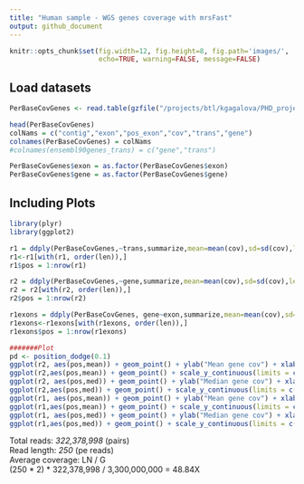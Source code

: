 ```yaml
---
title: "Human sample - WGS genes coverage with mrsFast"
output: github_document
---
```


```r
knitr::opts_chunk$set(fig.width=12, fig.height=8, fig.path='images/',
                      echo=TRUE, warning=FALSE, message=FALSE)
```

## Load datasets

```r
PerBaseCovGenes <- read.table(gzfile("/projects/btl/kgagalova/PHD_projects2/GeneDuplicationTool/data/GenomeAnnotation/WholeGenome/H.sapiens/Homo_sapiens.GRCh38.90_NA12878_S1_LallforRgenes.bed.gz"), header=FALSE)

head(PerBaseCovGenes)
colNams = c("contig","exon","pos_exon","cov","trans","gene")
colnames(PerBaseCovGenes) = colNams
#colnames(ensembl90genes_trans) = c("gene","trans")

PerBaseCovGenes$exon = as.factor(PerBaseCovGenes$exon)
PerBaseCovGenes$gene = as.factor(PerBaseCovGenes$gene)
```

## Including Plots

```r
library(plyr)
library(ggplot2)

r1 = ddply(PerBaseCovGenes,~trans,summarize,mean=mean(cov),sd=sd(cov),len=length(cov),med=median(cov))
r1<-r1[with(r1, order(len)),]
r1$pos = 1:nrow(r1)

r2 = ddply(PerBaseCovGenes,~gene,summarize,mean=mean(cov),sd=sd(cov),len=length(cov),med=median(cov))
r2 = r2[with(r2, order(len)),]
r2$pos = 1:nrow(r2)

r1exons = ddply(PerBaseCovGenes, gene~exon,summarize,mean=mean(cov),sd=sd(cov),len=length(cov),med=median(cov))
r1exons<-r1exons[with(r1exons, order(len)),]
r1exons$pos = 1:nrow(r1exons)

#######Plot
pd <- position_dodge(0.1)
ggplot(r2, aes(pos,mean)) + geom_point() + ylab("Mean gene cov") + xlab("Individual gene (sorted len)")
ggplot(r2,aes(pos,mean)) + geom_point() + scale_y_continuous(limits = c(0, 150)) + ylab("Mean gene cov") + xlab("Individual genes (sorted len)")
ggplot(r2, aes(pos,med)) + geom_point() + ylab("Median gene cov") + xlab("Individual gene (sorted len)")
ggplot(r2,aes(pos,med)) + geom_point() + scale_y_continuous(limits = c(0, 150)) + ylab("Median gene cov") + xlab("Individual genes (sorted len)")
ggplot(r1, aes(pos,mean)) + geom_point() + ylab("Mean gene cov") + xlab("Indivisual gene (sorted len)")
ggplot(r1,aes(pos,mean)) + geom_point() + scale_y_continuous(limits = c(0, 150)) + ylab("Mean transcripts cov") + xlab("Individual transcript (sorted len)")
ggplot(r1, aes(pos,med)) + geom_point() + ylab("Median gene cov") + xlab("Indivisual gene (sorted len)")
ggplot(r1,aes(pos,med)) + geom_point() + scale_y_continuous(limits = c(0, 150)) + ylab("Median transcripts cov") + xlab("Individual transcript (sorted len)")
```

Total reads: *322,378,998* (pairs)  
Read length: *250* (pe reads)   
Average coverage: LN / G  
(250 * 2) * 322,378,998 / 3,300,000,000 = 48.84X

